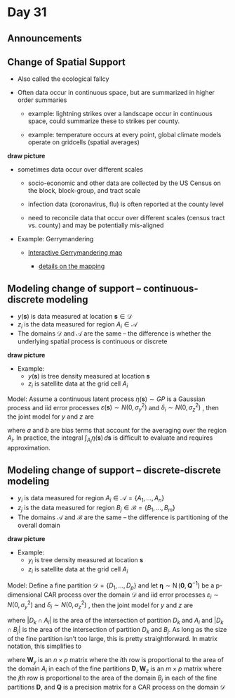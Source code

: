 # Day 31

## Announcements


## Change of Spatial Support

- Also called the ecological fallcy

- Often data occur in continuous space, but are summarized in higher order summaries

    - example: lightning strikes over a landscape occur in continuous space, could summarize these to strikes per county.
    
    - example: temperature occurs at every point, global climate models operate on gridcells (spatial averages)
    
**draw picture**

- sometimes data occur over different scales

    - socio-economic and other data are collected by the US Census on the block, block-group, and tract scale
    
    - infection data (coronavirus, flu) is often reported at the county level
    
    - need to reconcile data that occur over different scales (census tract vs. county) and may be potentially mis-aligned

- Example: Gerrymandering

    - [Interactive Gerrymandering map](https://projects.fivethirtyeight.com/redistricting-maps/#Compact)

        - [details on the mapping](https://fivethirtyeight.com/features/hating-gerrymandering-is-easy-fixing-it-is-harder/)
    

## Modeling change of support -- continuous-discrete modeling

- $y(\mathbf{s})$ is data measured at location $\mathbf{s} \in \mathcal{D}$
- $z_i$ is the data measured for region $A_i \in \mathcal{A}$
- The domains $\mathcal{D}$ and $\mathcal{A}$ are the same -- the difference is whether the underlying spatial process is continuous or discrete

**draw picture**

- Example: 
    - $y(\mathbf{s})$ is tree density measured at location $\mathbf{s}$
    - $z_i$ is satellite data at the grid cell $A_i$

Model: Assume a continuous latent process $\eta(\mathbf{s}) \sim GP$ is a Gaussian process and iid error processes $\varepsilon(\mathbf{s}) \sim N(0, \sigma^2_y)$ and $\delta_i \sim N(0, \sigma^2_z)$ , then the joint model for $y$ and $z$ are

\begin{align*}
y(\mathbf{s}) & = \eta(\mathbf{s}) + \varepsilon(\mathbf{s}) \\
z_i & = a + b \int_{A_i} \eta(\mathbf{s}) \,d\mathbf{s} + \delta_i,
\end{align*}

where $a$ and $b$ are bias terms that account for the averaging over the region $A_i$. In practice, the integral $\int_{A_i} \eta(\mathbf{s}) \,d\mathbf{s}$ is difficult to evaluate and requires approximation.

## Modeling change of support -- discrete-discrete modeling

- $y_i$ is data measured for region $A_i \in \mathcal{A} = \{ A_1, \ldots, A_n \}$
- $z_j$ is the data measured for region $B_j \in \mathcal{B} = \{ B_1, \ldots, B_m \}$
- The domains $\mathcal{A}$ and $\mathcal{B}$ are the same -- the difference is partitioning of the overall domain

**draw picture**

- Example: 
    - $y_i$ is tree density measured at location $\mathbf{s}$
    - $z_i$ is satellite data at the grid cell $A_i$

Model: Define a fine partition $\mathcal{D} = \{ D_1, \ldots, D_p \}$ and let $\boldsymbol{\eta} \sim \operatorname{N} \left(\mathbf{0}, \mathbf{Q}^{-1} \right)$ be a p-dimensional CAR process over the domain $\mathcal{D}$ and iid error processes $\varepsilon_i \sim N(0, \sigma^2_y)$ and $\delta_i \sim N(0, \sigma^2_z)$ , then the joint model for $y$ and $z$ are

\begin{align*}
y_i & = \sum_{k = 1}^p \eta_k |D_k \cap A_i| + \varepsilon_i \\
z_j & = \sum_{k = 1}^p \eta_k |D_k \cap B_j|  + \delta_i,
\end{align*}

where $|D_k \cap A_i|$ is the area of the intersection of partition $D_k$ and $A_i$ and $|D_k \cap B_j|$ is the area of the intersection of partition $D_k$ and $B_j$. As long as the size of the fine partition isn't too large, this is pretty straightforward. In matrix notation, this simplifies to

\begin{align*}
\mathbf{y} = (y_1, \ldots, y_n)' & \sim \operatorname{N}\left( \mathbf{W}_y \boldsymbol{\eta}, \sigma^2_y \mathbf{I} \right) \\
\mathbf{z} = (z_1, \ldots, z_m)' & \sim \operatorname{N}\left( \mathbf{W}_z \boldsymbol{\eta}, \sigma^2_z \mathbf{I} \right) \\
\boldsymbol{\eta} \sim \operatorname{N}\left( \mathbf{0}, \tau^2 \mathbf{Q}^{-1} \right),
\end{align*}

where $\mathbf{W}_y$ is an $n \times p$ matrix where the $i$th row is proportional to the area of the domain $A_i$ in each of the fine partitions $\mathbf{D}$, $\mathbf{W}_z$ is an $m \times p$ matrix where the $j$th row is proportional to the area of the domain $B_j$ in each of the fine partitions $\mathbf{D}$, and $\mathbf{Q}$ is a precision matrix for a CAR process on the domain $\mathcal{D}$



